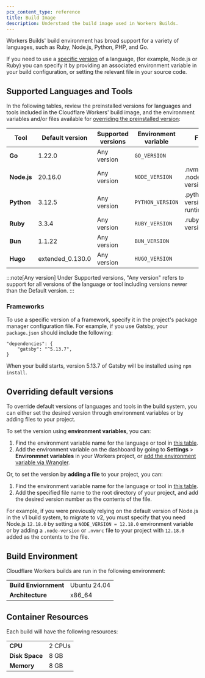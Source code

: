 ```yaml
---
pcx_content_type: reference
title: Build Image
description: Understand the build image used in Workers Builds.
---
```


Workers Builds' build environment has broad support for a variety of languages, such as Ruby, Node.js, Python, PHP, and Go.

If you need to use a [specific version](/workers/ci-cd/builds/build-image/#overriding-default-versions) of a language, (for example, Node.js or Ruby) you can specify it by providing an associated environment variable in your build configuration, or setting the relevant file in your source code.

## Supported Languages and Tools

In the following tables, review the preinstalled versions for languages and tools included in the Cloudflare Workers' build image, and the environment variables and/or files available for [overriding the preinstalled version](/workers/ci-cd/builds/build-image/#overriding-default-versions):

| Tool        | Default version  | Supported versions | Environment variable | File                         |
| ----------- | ---------------- | ------------------ | -------------------- | ---------------------------- |
| **Go**      | 1.22.0           | Any version        | `GO_VERSION`         |                              |
| **Node.js** | 20.16.0          | Any version        | `NODE_VERSION`       | .nvmrc, .node-version        |
| **Python**  | 3.12.5           | Any version        | `PYTHON_VERSION`     | .python-version, runtime.txt |
| **Ruby**    | 3.3.4            | Any version        | `RUBY_VERSION`       | .ruby-version                |
| **Bun**     | 1.1.22           | Any version        | `BUN_VERSION`        |                              |
| **Hugo**    | extended_0.130.0 | Any version        | `HUGO_VERSION`       |                              |

:::note[Any version]
Under Supported versions, "Any version" refers to support for all versions of the language or tool including versions newer than the Default version.
:::

### Frameworks

To use a specific version of a framework, specify it in the project's package manager configuration file.
For example, if you use Gatsby, your `package.json` should include the following:

```
"dependencies": {
	"gatsby": "^5.13.7",
}
```

When your build starts, version 5.13.7 of Gatsby will be installed using `npm install`.

## Overriding default versions

To override default versions of languages and tools in the build system, you can either set the desired version through environment variables or by adding files to your project.

To set the version using **environment variables**, you can:

1. Find the environment variable name for the language or tool in [this table]().
2. Add the environment variable on the dashboard by going to **Settings** > **Environmnet variables** in your Workers project, or [add the environment variable via Wrangler](/workers/configuration/environment-variables/#add-environment-variables-via-wrangler).

Or, to set the version by **adding a file** to your project, you can:

1. Find the environment variable name for the language or tool in [this table]().
2. Add the specified file name to the root directory of your project, and add the desired version number as the contents of the file.

For example, if you were previously relying on the default version of Node.js in the v1 build system, to migrate to v2, you must specify that you need Node.js `12.18.0` by setting a `NODE_VERSION = 12.18.0` environment variable or by adding a `.node-version` or `.nvmrc` file to your project with `12.18.0` added as the contents to the file.

## Build Environment

Cloudflare Workers builds are run in the following environment:

|                       |              |
| --------------------- | ------------ |
| **Build Enviornment** | Ubuntu 24.04 |
| **Architecture**      | x86_64       |

## Container Resources

Each build will have the following resources:

|                |        |
| -------------- | ------ |
| **CPU**        | 2 CPUs |
| **Disk Space** | 8 GB   |
| **Memory**     | 8 GB   |
